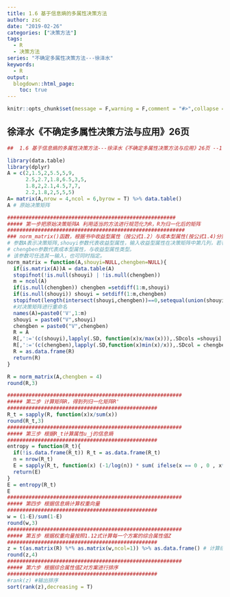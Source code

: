 ```yaml
---
title: 1.6 基于信息熵的多属性决策方法
author: zsc
date: "2019-02-26"
categories: ["决策方法"]
tags:
  - R
  - 决策方法
series: "不确定多属性决策方法---徐泽水"
keywords:
  - R
output:
  blogdown::html_page:
    toc: true
---
```



```r
knitr::opts_chunk$set(message = F,warning = F,comment = "#>",collapse = TRUE)
```

## 徐泽水《不确定多属性决策方法与应用》26页

```r
##  1.6 基于信息熵的多属性决策方法---徐泽水《不确定多属性决策方法与应用》26页 --1.62 实例分析

library(data.table)
library(dplyr)
A = c(2,1.5,2,5.5,5,9,
      2.5,2.7,1.8,6.5,3,5,
      1.8,2,2.1,4.5,7,7,
      2.2,1.8,2,5,5,5)
A= matrix(A,nrow = 4,ncol = 6,byrow = T) %>% data.table()
A # 原始决策矩阵
```

```r
#######################################################
##### 第一步把原始决策矩阵A 利用适当的方法进行规范化为R，R为归一化后的矩阵
##########################################################
### norm_matrix()函数，根据书中收益型属性（按公式1.2）与成本型属性(按公式1.4)分别进行归一化
# 参数A表示决策矩阵,shouyi参数代表收益型属性，输入收益型属性在决策矩阵中第几列，若有多列，用数值型向量即可，
# chengben参数代表成本型属性，与收益型属性类型。
# 该参数可任选其一输入，也可同时指定。
norm_matrix = function(A,shouyi=NULL,chengben=NULL){
  if(is.matrix(A))A = data.table(A)
  stopifnot(!is.null(shouyi) | !is.null(chengben))
  m = ncol(A)
  if(is.null(chengben)) chengben =setdiff(1:m,shouyi) 
  if(is.null(shouyi)) shouyi = setdiff(1:m,chengben)
  stopifnot(length(intersect(shouyi,chengben))==0,setequal(union(shouyi,chengben),1:m))
  #对决策矩阵进行重命名
  names(A)=paste0('V',1:m)
  shouyi = paste0("V",shouyi)
  chengben = paste0("V",chengben)
  R = A
  R[,':='(c(shouyi),lapply(.SD, function(x)x/max(x))),.SDcols =shouyi] # 收益型属性归一化 （书中1.2式）
  R[,':='(c(chengben),lapply(.SD,function(x)min(x)/x)),.SDcol = chengben]# 成本型属性归一化 （书中1.3式）
  R = as.data.frame(R)
  return(R)
}

R = norm_matrix(A,chengben = 4)
round(R,3)
```

```r
#########################################################
##### 第二步 计算矩阵R，得到列归一化矩阵R'
#################################################
R_t = sapply(R, function(x)x/sum(x))
round(R_t,3)
#########################################################
##### 第三步 根据R_t计算属性u_j的信息熵
#################################################
entropy = function(R_t){
  if(!is.data.frame(R_t)) R_t = as.data.frame(R_t)
  n = nrow(R_t)
  E = sapply(R_t, function(x) (-1/log(n)) * sum( ifelse(x == 0 , 0 , x*log(x) ) ) )
  return(E)
}
E = entropy(R_t)
E
#########################################################
##### 第四步 根据信息熵计算权重向量
#################################################
w = (1-E)/sum(1-E)
round(w,3)
#########################################################
##### 第五步 根据权重向量按照1.12式计算每一个方案的综合属性值Z
#################################################
z = t(as.matrix(R) %*% as.matrix(w,ncol=1)) %>% as.data.frame() # 计算综合属性值
round(z,4)
#########################################################
##### 第六步 根据综合属性值Z对方案进行排序
#################################################
#rank(z) #输出排序
sort(rank(z),decreasing = T)
```

